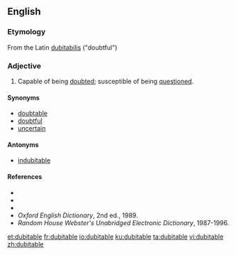 ==English==

===Etymology===

From the Latin [[dubitabilis]] ("doubtful")

===Adjective===
{{en-adj}}

# Capable of being [[doubt]]ed; susceptible of being [[question]]ed.

====Synonyms====
* [[doubtable]]
* [[doubtful]]
* [[uncertain]]

====Antonyms====
* [[indubitable]]

====References====
* {{R:Webster 1828}}
* {{R:Webster 1913}}
* {{R:Dictionary.com}}
* ''Oxford English Dictionary'', 2nd ed., 1989.
* ''Random House Webster's Unabridged Electronic Dictionary'', 1987-1996.

[[et:dubitable]]
[[fr:dubitable]]
[[io:dubitable]]
[[ku:dubitable]]
[[ta:dubitable]]
[[vi:dubitable]]
[[zh:dubitable]]